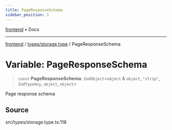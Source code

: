 ```yaml
---
title: PageResponseSchema
sidebar_position: 1
---
```


[frontend](../../..) • Docs

***

[frontend](../../..) / [types/storage.type](..) / PageResponseSchema

# Variable: PageResponseSchema

> `const` **PageResponseSchema**: `ZodObject`\<`object` & `object`, `"strip"`, `ZodTypeAny`, `object`, `object`\>

Page response schema

## Source

src/types/storage.type.ts:118
